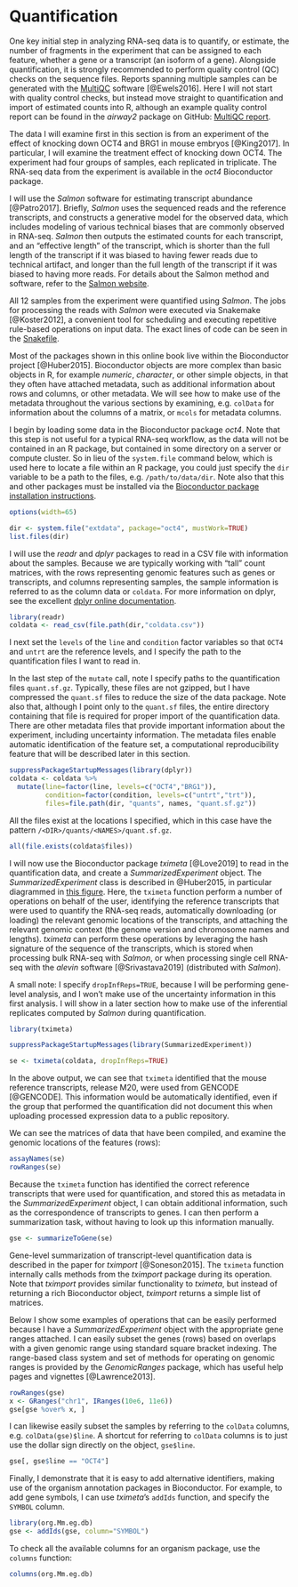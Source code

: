# Quantification {#quantification}

One key initial step in analyzing RNA-seq data is to quantify,
or estimate, the number of fragments in the experiment that 
can be assigned to each feature, whether a gene or a transcript
(an isoform of a gene). Alongside quantification, it is strongly
recommended to perform quality control (QC) checks on the sequence
files. Reports spanning multiple samples can be generated with 
the [MultiQC](https://multiqc.info/) software [@Ewels2016]. Here 
I will not start with quality control checks, but instead move 
straight to quantification and import of estimated counts into R,
although an example quality control report can be found in the 
*airway2* package on GitHub: 
[MultiQC report](https://github.com/mikelove/airway2/blob/master/inst/extdata/multiqc_report.html).

The data I will examine first in this section is from an experiment
of the effect of knocking down OCT4 and BRG1 in mouse embryos [@King2017].
In particular, I will examine the treatment effect of knocking down OCT4.
The experiment had four groups of samples, each replicated in
triplicate. The RNA-seq data from the experiment is available in the
*oct4* Bioconductor package.

I will use the *Salmon* software for estimating transcript abundance [@Patro2017].
Briefly, *Salmon* uses the sequenced reads and the reference transcripts,
and constructs a generative model for the observed data, which includes
modeling of various technical biases that are commonly observed in RNA-seq.
*Salmon* then outputs the estimated counts for each transcript, and an "effective length"
of the transcript, which is shorter than the full length of the transcript
if it was biased to having fewer reads due to technical artifact, and longer 
than the full length of the transcript if it was biased to having more reads.
For details about the Salmon method and software, refer to the 
[Salmon website](https://combine-lab.github.io/salmon/).

All 12 samples from the experiment were quantified using *Salmon*. 
The jobs for processing the reads with *Salmon* were executed via 
Snakemake [@Koster2012], a convenient tool for scheduling and 
executing repetitive rule-based operations on input data.
The exact lines of code can be seen in the
[Snakefile](https://github.com/mikelove/oct4/blob/master/inst/scripts/Snakefile).

Most of the packages shown in this online book live within the Bioconductor
project [@Huber2015]. Bioconductor objects are more complex than
basic objects in R, for example *numeric*, *character*, or other 
simple objects, in that they often have attached metadata, such as
additional information about rows and columns, or other metadata.
We will see how to make use of the metadata throughout the various
sections by examining, e.g. `colData` for information about the columns
of a matrix, or `mcols` for metadata columns.

I begin by loading some data in the Bioconductor package *oct4*.
Note that this step is not useful for a typical RNA-seq workflow,
as the data will not be contained in an R package, but contained
in some directory on a server or compute cluster. So in lieu
of the `system.file` command below, which is used here to locate
a file within an R package, you could just specify the `dir` 
variable to be a path to the files, e.g. `/path/to/data/dir`.
Note also that this and other packages must be installed via the 
[Bioconductor package installation instructions](http://bioconductor.org/install/).

```r
options(width=65)
```

```r
dir <- system.file("extdata", package="oct4", mustWork=TRUE)
list.files(dir)
```

I will use the *readr* and *dplyr* packages to read in a CSV
file with information about the samples. Because we are typically
working with "tall" count matrices, with the rows representing
genomic features such as genes or transcripts, and columns 
representing samples, the sample information is referred to
as the column data or `coldata`. For more information on 
dplyr, see the excellent 
[dplyr online documentation](https://dplyr.tidyverse.org/).

```r
library(readr)
coldata <- read_csv(file.path(dir,"coldata.csv"))
```

I next set the `levels` of the `line` and `condition` factor variables
so that `OCT4` and `untrt` are the reference levels, and I specify
the path to the quantification files I want to read in.

In the last step of the `mutate` call, note I specify paths to the
quantification files `quant.sf.gz`. Typically, these files are not
gzipped, but I have compressed the `quant.sf` files to reduce the 
size of the data package. Note also that, although I point only to the
`quant.sf` files, the entire directory containing that file
is required for proper import of the quantification data. 
There are other metadata files that provide important information 
about the experiment, including uncertainty information. The
metadata files enable automatic identification of the feature set,
a computational reproducibility feature that will be described later 
in this section.

```r
suppressPackageStartupMessages(library(dplyr))
coldata <- coldata %>% 
  mutate(line=factor(line, levels=c("OCT4","BRG1")),
         condition=factor(condition, levels=c("untrt","trt")),
         files=file.path(dir, "quants", names, "quant.sf.gz"))
```

All the files exist at the locations I specified, which in this case
have the pattern `/<DIR>/quants/<NAMES>/quant.sf.gz`.

```r
all(file.exists(coldata$files))
```

I will now use the Bioconductor package *tximeta* [@Love2019] to 
read in the quantification data, and create a *SummarizedExperiment*
object. The *SummarizedExperiment* class is described in @Huber2015,
in particular diagrammed in 
[this figure](https://www.ncbi.nlm.nih.gov/pmc/articles/PMC4509590/figure/F2/).
Here, the `tximeta` function perform a number of operations on
behalf of the user, identifying the reference transcripts that were used
to quantify the RNA-seq reads, automatically downloading (or loading)
the relevant genomic locations of the transcripts, and attaching the
relevant genomic context (the genome version and chromosome names and 
lengths). *tximeta* can perform these operations by leveraging the
hash signature of the sequence of the transcripts, which is stored
when processing bulk RNA-seq with *Salmon*, or when processing single
cell RNA-seq with the *alevin* software [@Srivastava2019]
(distributed with *Salmon*).

A small note: I specify `dropInfReps=TRUE`, because I will be
performing gene-level analysis, and I won't make use of the
uncertainty information in this first analysis. I will show 
in a later section how to make use of the inferential replicates
computed by *Salmon* during quantification.

```r
library(tximeta)
```

```r
suppressPackageStartupMessages(library(SummarizedExperiment))
```

```r
se <- tximeta(coldata, dropInfReps=TRUE)
```

In the above output, we can see that `tximeta` identified that
the mouse reference transcripts, release M20, were used from
GENCODE [@GENCODE]. This information would be automatically 
identified, even if the group that performed the quantification
did not document this when uploading processed expression data to a 
public repository.

We can see the matrices of data that have been compiled, and 
examine the genomic locations of the features (rows):

```r
assayNames(se)
rowRanges(se)
```

Because the `tximeta` function has identified the correct 
reference transcripts that were used for quantification,
and stored this as metadata in the *SummarizedExperiment* 
object, I can obtain additional information, such as the 
correspondence of transcripts to genes. I can then perform a 
summarization task, without having to look up this information 
manually.

```r
gse <- summarizeToGene(se)
```

Gene-level summarization of transcript-level quantification data
is described in the paper for *tximport* [@Soneson2015].
The `tximeta` function internally calls methods from the
*tximport* package during its operation. Note that *tximport*
provides similar functionality to *tximeta*, but instead of 
returning a rich Bioconductor object, *tximport* returns
a simple list of matrices.

Below I show some examples of operations that can be easily
performed because I have a *SummarizedExperiment* object
with the appropriate gene ranges attached. I can easily
subset the genes (rows) based on overlaps with a given genomic range 
using standard square bracket indexing. The range-based
class system and set of methods for operating on genomic ranges
is provided by the *GenomicRanges* package, which has useful
help pages and vignettes [@Lawrence2013].

```r
rowRanges(gse)
x <- GRanges("chr1", IRanges(10e6, 11e6))
gse[gse %over% x, ]
```

I can likewise easily subset the samples by referring to 
the `colData` columns, e.g. `colData(gse)$line`. 
A shortcut for referring to `colData` columns is to just use 
the dollar sign directly on the object, `gse$line`.

```r
gse[, gse$line == "OCT4"]
```

Finally, I demonstrate that it is easy to add alternative
identifiers, making use of the organism annotation packages
in Bioconductor. For example, to add gene symbols, I can 
use *tximeta*'s `addIds` function, and specify the `SYMBOL`
column. 

```r
library(org.Mm.eg.db)
gse <- addIds(gse, column="SYMBOL")
```

To check all the available columns for an organism package,
use the `columns` function:

```r
columns(org.Mm.eg.db)
```
